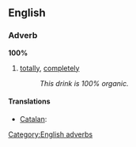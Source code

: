 ==English==

===Adverb===
'''100%'''

# [[totally]], [[completely]]
#: ''This drink is 100% organic.''

====Translations====
{{trans-top|totally}}
* [[Catalan]]: {{t|ca|cent per cent}}
{{trans-mid}}
{{trans-bottom}}

[[Category:English adverbs]]